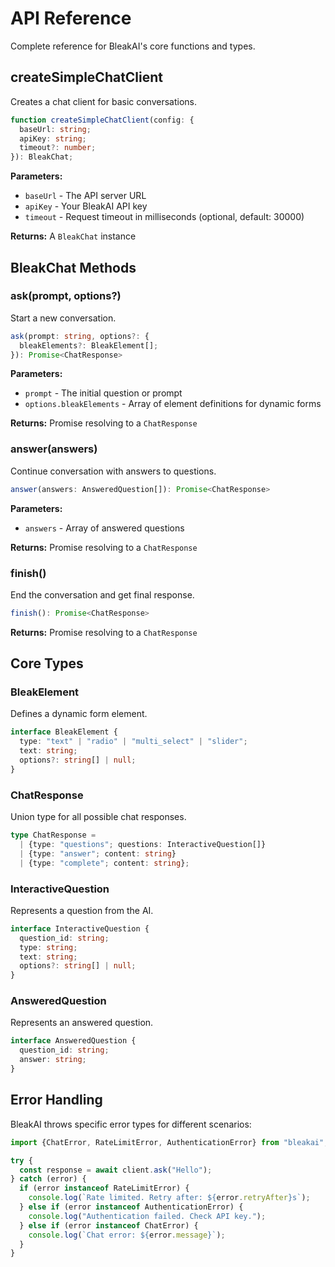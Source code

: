 # API Reference

Complete reference for BleakAI's core functions and types.

## createSimpleChatClient

Creates a chat client for basic conversations.

```typescript
function createSimpleChatClient(config: {
  baseUrl: string;
  apiKey: string;
  timeout?: number;
}): BleakChat;
```

**Parameters:**

- `baseUrl` - The API server URL
- `apiKey` - Your BleakAI API key
- `timeout` - Request timeout in milliseconds (optional, default: 30000)

**Returns:** A `BleakChat` instance

## BleakChat Methods

### ask(prompt, options?)

Start a new conversation.

```typescript
ask(prompt: string, options?: {
  bleakElements?: BleakElement[];
}): Promise<ChatResponse>
```

**Parameters:**

- `prompt` - The initial question or prompt
- `options.bleakElements` - Array of element definitions for dynamic forms

**Returns:** Promise resolving to a `ChatResponse`

### answer(answers)

Continue conversation with answers to questions.

```typescript
answer(answers: AnsweredQuestion[]): Promise<ChatResponse>
```

**Parameters:**

- `answers` - Array of answered questions

**Returns:** Promise resolving to a `ChatResponse`

### finish()

End the conversation and get final response.

```typescript
finish(): Promise<ChatResponse>
```

**Returns:** Promise resolving to a `ChatResponse`

## Core Types

### BleakElement

Defines a dynamic form element.

```typescript
interface BleakElement {
  type: "text" | "radio" | "multi_select" | "slider";
  text: string;
  options?: string[] | null;
}
```

### ChatResponse

Union type for all possible chat responses.

```typescript
type ChatResponse =
  | {type: "questions"; questions: InteractiveQuestion[]}
  | {type: "answer"; content: string}
  | {type: "complete"; content: string};
```

### InteractiveQuestion

Represents a question from the AI.

```typescript
interface InteractiveQuestion {
  question_id: string;
  type: string;
  text: string;
  options?: string[] | null;
}
```

### AnsweredQuestion

Represents an answered question.

```typescript
interface AnsweredQuestion {
  question_id: string;
  answer: string;
}
```

## Error Handling

BleakAI throws specific error types for different scenarios:

```typescript
import {ChatError, RateLimitError, AuthenticationError} from "bleakai";

try {
  const response = await client.ask("Hello");
} catch (error) {
  if (error instanceof RateLimitError) {
    console.log(`Rate limited. Retry after: ${error.retryAfter}s`);
  } else if (error instanceof AuthenticationError) {
    console.log("Authentication failed. Check API key.");
  } else if (error instanceof ChatError) {
    console.log(`Chat error: ${error.message}`);
  }
}
```
